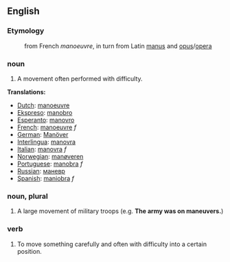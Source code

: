 == English ==

=== Etymology ===
:from French ''manoeuvre'', in turn from Latin [[manus]] and [[opus]]/[[opera]]

=== noun ===
#A movement often performed with difficulty.

'''Translations:'''
*[[Dutch]]: [[manoeuvre]]
*[[Ekspreso]]: [[manobro]]
*[[Esperanto]]: [[manovro]]
*[[French]]: [[manoeuvre]] ''f''
*[[German]]: [[Manöver]]
*[[Interlingua]]: [[manovra]]
*[[Italian]]: [[manovra]] ''f''
*[[Norwegian]]: [[manøveren]]
*[[Portuguese]]: [[manobra]] ''f''
*[[Russian]]: [[маневр]]
*[[Spanish]]: [[maniobra]] ''f''


=== noun, plural ===
#A large movement of military troops (e.g. '''The army was on maneuvers.''')

=== verb ===
#To move something carefully and often with difficulty into a certain position.